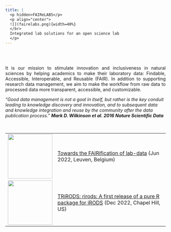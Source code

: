 ```yaml
---
title: |
  <p hidden>FAIReLABS</p>
  <p align="center">
  ![](fairelabs.png){width=40%}      
  </br>
  Integrated lab solutions for an open science lab  
  </p>     
---
```


</br>
</br>

<p style="text-align: justify;">
It is our mission to stimulate innovation and inclusiveness in natural sciences by helping academics to make their laboratory data: Findable, Accessible, Interoperable, and Reusable (FAIR). In addition to supporting research data management, we aim to make the workflow from raw data to processed data more transparent, accessible, and customizable.
</p>

*"Good data management is not a goal in itself, but rather is the key conduit leading to knowledge discovery and innovation, and to subsequent data and knowledge integration and reuse by the community after the data publication process." **Mark D. Wilkinson et al. 2016 Nature Scientific Data***

</br>

<table>

<!-- YOUTUBE-VIDEOS-LIST:START -->

<tr><td><a href="https://www.youtube.com/watch?v=nBpmkTWji-g"><img width="140px" src="https://i.ytimg.com/vi/nBpmkTWji-g/hqdefault_17900.jpg?sqp=-oaymwEcCNACELwBSFXyq4qpAw4IARUAAIhCGAFwAcABBg==&rs=AOn4CLA6AYnBovXOj1-59J00wlbNMX1-HA"></a></td>
<td><a href="https://www.youtube.com/watch?v=nBpmkTWji-g"> Towards the FAIRification of lab-data</a> (Jun 2022, Leuven, Belgium)<br/></td></tr>

<tr><td><a href="https://www.youtube.com/watch?v=tZbWstlXKzE"><img width="140px" src="https://i.ytimg.com/vi/tZbWstlXKzE/hqdefault_12866.jpg?sqp=-oaymwE2CNACELwBSFXyq4qpAygIARUAAIhCGAFwAcABBvABAfgB_gmAAtAFigIMCAAQARhlIGUoZTAP&rs=AOn4CLAmEk2OnOalir9K4oBq90LwYutNGw"></a></td><td><a href="https://www.youtube.com/watch?v=tZbWstlXKzE"> TRiRODS: rirods: A first release of a pure R package for iRODS</a> (Dec 2022, Chapel Hill, US)<br/></td></tr>

<!-- YOUTUBE-VIDEOS-LIST:END -->


</table>
